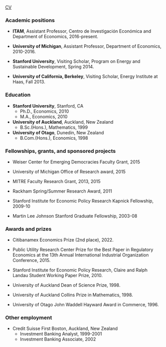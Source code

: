 [CV](/files/mcrae-cv.pdf)

### Academic positions

- **ITAM**, Assistant Professor, Centro de Investigación Económica and Department of Economics, 2016-present.
	
- **University of Michigan**, Assistant Professor, Department of Economics, 2010-2016.

- **Stanford University**, Visiting Scholar, Program on Energy and Sustainable Development, Spring 2014.

- **University of California, Berkeley**, Visiting Scholar, Energy Institute at Haas, Fall 2013.


### Education

- **Stanford University**, Stanford, CA
  - Ph.D., Economics, 2010
  - M.A., Economics, 2010

- **University of Auckland**, Auckland, New Zealand
  - B.Sc.(Hons.), Mathematics, 1999

- **University of Otago**, Dunedin, New Zealand
  - B.Com.(Hons.), Economics, 1998


### Fellowships, grants, and sponsored projects

- Weiser Center for Emerging Democracies Faculty Grant, 2015

- University of Michigan Office of Research award, 2015

- MITRE Faculty Research Grant, 2013, 2015

- Rackham Spring/Summer Research Award, 2011

- Stanford Institute for Economic Policy Research Kapnick Fellowship, 2009-10

- Martin Lee Johnson Stanford Graduate Fellowship, 2003-08


### Awards and prizes

- Citibanamex Economics Prize (2nd place), 2022.

- Public Utility Research Center Prize for the Best Paper in Regulatory Economics at the 13th Annual International Industrial Organization Conference, 2015.

- Stanford Institute for Economic Policy Research, Claire and Ralph Landau Student Working Paper Prize, 2010.

- University of Auckland Dean of Science Prize, 1998.

- University of Auckland Collins Prize in Mathematics, 1998.

- University of Otago John Waddell Hayward Award in Commerce, 1996.


### Other employment

- Credit Suisse First Boston, Auckland, New Zealand
  - Investment Banking Analyst, 1999-2001
  - Investment Banking Associate, 2002


